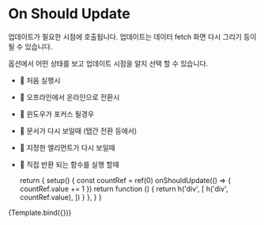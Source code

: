 
<Meta title="use/On Should Update"/>

# On Should Update

업데이트가 필요한 시점에 호출됩니다. 업데이트는 데이터 fetch 화면 다시 그리기 등이 될 수 있습니다.

옵션에서 어떤 상태를 보고 업데이트 시점을 알지 선택 할 수 있습니다.

- 🎯 처음 실행시
- 🎯 오프라인에서 온라인으로 전환시
- 🎯 윈도우가 포커스 될경우
- 🎯 문서가 다시 보일때 (탭간 전환 등에서)
- 🎯 지정한 엘리먼트가 다시 보일때
- 🎯 직접 반환 되는 함수를 실행 할때

  return {
    setup() {
      const countRef = ref(0)
      onShouldUpdate(() => {
        countRef.value += 1
      })
      return function () {
        return h('div', [
          h('div', countRef.value),
        ])
      }
    },
  }
}

<Canvas>
  <Story name="Default">
    {Template.bind({})}
  </Story>
</Canvas>


